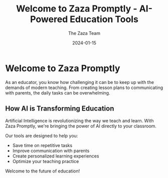﻿---
title: "Welcome to Zaza Promptly - AI-Powered Education Tools"
description: "Discover how AI can transform your teaching practice with our comprehensive suite of educational tools."
excerpt: "Learn how Zaza Promptly can help you save time and improve communication with AI-powered tools designed specifically for educators."
date: "2024-01-15"
publishDate: "2024-01-15"
author: "The Zaza Team"
authorBio: "Dedicated to empowering educators with AI technology"
readingTime: "7 min read"
tags: ["AI", "Education", "Teaching", "Productivity", "Technology"]
category: "AI in Education"
featuredImage: "/images/blog/default.jpg"
featured: true
seoKeywords: ["AI education tools", "teacher productivity", "educational technology", "Zaza Promptly"]
isPublished: true
isDraft: false
locale: "en"
translations:
  de:
    title: "Willkommen bei Zaza Promptly - KI-gestÃ¼tzte Bildungstools"
    description: "Entdecken Sie, wie KI Ihre Unterrichtspraxis mit unserer umfassenden Suite von Bildungstools transformieren kann."
    excerpt: "Erfahren Sie, wie Zaza Promptly Ihnen dabei helfen kann, Zeit zu sparen und die Kommunikation mit KI-gestÃ¼tzten Tools zu verbessern, die speziell fÃ¼r PÃ¤dagogen entwickelt wurden."
    content: |
      # Willkommen bei Zaza Promptly

      Als PÃ¤dagoge wissen Sie, wie herausfordernd es sein kann, mit den Anforderungen des modernen Unterrichts Schritt zu halten. Von der Erstellung von UnterrichtsplÃ¤nen bis zur Kommunikation mit Eltern - die tÃ¤glichen Aufgaben kÃ¶nnen Ã¼berwÃ¤ltigend sein.

      ## Wie KI die Bildung verÃ¤ndert

      KÃ¼nstliche Intelligenz revolutioniert die Art und Weise, wie wir unterrichten und lernen. Mit Zaza Promptly bringen wir Ihnen die Kraft der KI direkt ins Klassenzimmer.

      Unsere Tools sind darauf ausgelegt, Ihnen zu helfen:
      - Zeit bei wiederkehrenden Aufgaben zu sparen
      - Die Kommunikation mit Eltern zu verbessern
      - Personalisierte Lernerfahrungen zu schaffen
      - Ihre Unterrichtspraxis zu optimieren

      Willkommen in der Zukunft der Bildung!
  fr:
    title: "Bienvenue chez Zaza Promptly - Outils Ã©ducatifs alimentÃ©s par l'IA"
    description: "DÃ©couvrez comment l'IA peut transformer votre pratique pÃ©dagogique avec notre suite complÃ¨te d'outils Ã©ducatifs."
    excerpt: "Apprenez comment Zaza Promptly peut vous aider Ã  gagner du temps et Ã  amÃ©liorer la communication avec des outils alimentÃ©s par l'IA conÃ§us spÃ©cifiquement pour les Ã©ducateurs."
    content: |
      # Bienvenue chez Zaza Promptly

      En tant qu'Ã©ducateur, vous savez Ã  quel point il peut Ãªtre difficile de suivre le rythme des exigences de l'enseignement moderne. De la crÃ©ation de plans de cours Ã  la communication avec les parents, les tÃ¢ches quotidiennes peuvent Ãªtre accablantes.

      ## Comment l'IA transforme l'Ã©ducation

      L'intelligence artificielle rÃ©volutionne la faÃ§on dont nous enseignons et apprenons. Avec Zaza Promptly, nous apportons la puissance de l'IA directement dans votre salle de classe.

      Nos outils sont conÃ§us pour vous aider Ã  :
      - Gagner du temps sur les tÃ¢ches rÃ©pÃ©titives
      - AmÃ©liorer la communication avec les parents
      - CrÃ©er des expÃ©riences d'apprentissage personnalisÃ©es
      - Optimiser votre pratique pÃ©dagogique

      Bienvenue dans l'avenir de l'Ã©ducation !
  es:
    title: "Bienvenido a Zaza Promptly - Herramientas educativas impulsadas por IA"
    description: "Descubre cÃ³mo la IA puede transformar tu prÃ¡ctica docente con nuestra suite integral de herramientas educativas."
    excerpt: "Aprende cÃ³mo Zaza Promptly puede ayudarte a ahorrar tiempo y mejorar la comunicaciÃ³n con herramientas impulsadas por IA diseÃ±adas especÃ­ficamente para educadores."
    content: |
      # Bienvenido a Zaza Promptly

      Como educador, sabes lo desafiante que puede ser mantenerse al dÃ­a con las demandas de la enseÃ±anza moderna. Desde crear planes de lecciÃ³n hasta comunicarse con los padres, las tareas diarias pueden ser abrumadoras.

      ## CÃ³mo la IA estÃ¡ transformando la educaciÃ³n

      La inteligencia artificial estÃ¡ revolucionando la forma en que enseÃ±amos y aprendemos. Con Zaza Promptly, llevamos el poder de la IA directamente a tu aula.

      Nuestras herramientas estÃ¡n diseÃ±adas para ayudarte a:
      - Ahorrar tiempo en tareas repetitivas
      - Mejorar la comunicaciÃ³n con los padres
      - Crear experiencias de aprendizaje personalizadas
      - Optimizar tu prÃ¡ctica docente

      Â¡Bienvenido al futuro de la educaciÃ³n!
  it:
    title: "Benvenuto in Zaza Promptly - Strumenti educativi potenziati dall'IA"
    description: "Scopri come l'IA puÃ² trasformare la tua pratica didattica con la nostra suite completa di strumenti educativi."
    excerpt: "Scopri come Zaza Promptly puÃ² aiutarti a risparmiare tempo e migliorare la comunicazione con strumenti potenziati dall'IA progettati specificamente per gli educatori."
    content: |
      # Benvenuto in Zaza Promptly

      Come educatore, sai quanto possa essere impegnativo stare al passo con le richieste dell'insegnamento moderno. Dalla creazione di piani di lezione alla comunicazione con i genitori, i compiti quotidiani possono essere travolgenti.

      ## Come l'IA sta trasformando l'educazione

      L'intelligenza artificiale sta rivoluzionando il modo in cui insegniamo e impariamo. Con Zaza Promptly, portiamo la potenza dell'IA direttamente nella tua classe.

      I nostri strumenti sono progettati per aiutarti a:
      - Risparmiare tempo sui compiti ripetitivi
      - Migliorare la comunicazione con i genitori
      - Creare esperienze di apprendimento personalizzate
      - Ottimizzare la tua pratica didattica

      Benvenuto nel futuro dell'educazione!
---

# Welcome to Zaza Promptly

As an educator, you know how challenging it can be to keep up with the demands of modern teaching. From creating lesson plans to communicating with parents, the daily tasks can be overwhelming.

## How AI is Transforming Education

Artificial Intelligence is revolutionizing the way we teach and learn. With Zaza Promptly, we're bringing the power of AI directly to your classroom.

Our tools are designed to help you:
- Save time on repetitive tasks
- Improve communication with parents
- Create personalized learning experiences
- Optimize your teaching practice

Welcome to the future of education!
